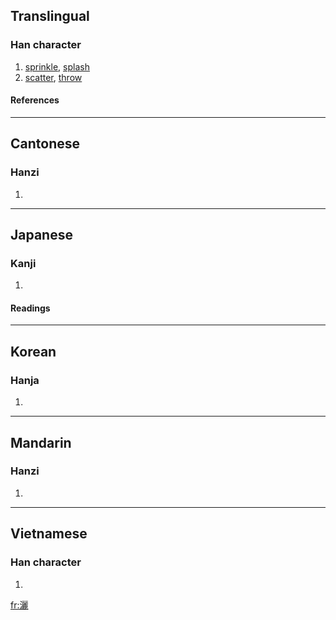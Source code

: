 {{see|洒}}

==Translingual==
===Han character===
{{Han char|rn=85|rad=水|as=19|sn=22|four=3111<sub>1</sub>|canj=水一一心 (EMMP)}}
# [[sprinkle]], [[splash]]
# [[scatter]], [[throw]]
====References====
{{Han ref|kx=0663.110|dkj=18774|dj=1072.060|hdz=31794.070|uh=7051|ud=28753|bh=C578|bd=50552}}
----
==Cantonese==
===Hanzi===
{{yue-hanzi|jyut=|y=sa2}}
# {{defn|Cantonese}}
----
==Japanese==
===Kanji===
{{ja-kanji|grade=|rs=水19}}
# {{defn|Japanese}} 
====Readings====
{{ja-readings|on=[[さい]] (sai), [[しゃ]] (sha)|kun=[[そそぐ]] (sosogu)}}
----
==Korean==
===Hanja===
{{ko-hanja|hangeul=[[새]], [[쇄]]|eumhun=|rv=sae, swae|mr=sae, swae|y=say, sway}}
# {{defn|Korean}}
----
==Mandarin==
===Hanzi===
{{cmn-hanzi|sim=洒|pin=[[sǎ]] (sa3)|wg=sa<sup>3</sup>}}
# {{defn|Mandarin}}
----
==Vietnamese==
===Han character===
{{vi-hantu|ngơ}}
# {{defn|Vietnamese}}

[[fr:灑]]